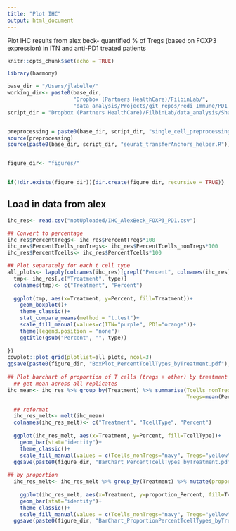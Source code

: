 ```yaml
---
title: "Plot IHC"
output: html_document
---
```


Plot IHC results from alex beck- quantified % of Tregs (based on FOXP3 expression) in ITN and anti-PD1 treated patients

```r
knitr::opts_chunk$set(echo = TRUE)

library(harmony)

base_dir = "/Users/jlabelle/"
working_dir<- paste0(base_dir, 
                     "Dropbox (Partners HealthCare)/FilbinLab/",
                     "data_analysis/Projects/git_repos/Pedi_Immune/PD1_Treat/")
script_dir = "Dropbox (Partners HealthCare)/FilbinLab/data_analysis/Shared/Scripts/"


preprocessing = paste0(base_dir, script_dir, "single_cell_preprocessing_helper_functions.R")
source(preprocessing)
source(paste0(base_dir, script_dir, "seurat_transferAnchors_helper.R"))


figure_dir<- "figures/"


if(!dir.exists(figure_dir)){dir.create(figure_dir, recursive = TRUE)}

```


## Load in data from alex
```r
ihc_res<- read.csv("notUploaded/IHC_AlexBeck_FOXP3_PD1.csv")

## Convert to percentage
ihc_res$PercentTregs<- ihc_res$PercentTregs*100
ihc_res$PercentTcells_nonTregs<- ihc_res$PercentTcells_nonTregs*100
ihc_res$PercentTcells<- ihc_res$PercentTcells*100

## Plot separately for each t cell type
all_plots<- lapply(colnames(ihc_res)[grepl("Percent", colnames(ihc_res))], function(type){
  tmp<- ihc_res[,c("Treatment", type)]
  colnames(tmp)<- c("Treatment", "Percent")
  
  ggplot(tmp, aes(x=Treatment, y=Percent, fill=Treatment))+
    geom_boxplot()+
    theme_classic()+
    stat_compare_means(method = "t.test")+
    scale_fill_manual(values=c(ITN="purple", PD1="orange"))+
    theme(legend.position = "none")+
    ggtitle(gsub("Percent", "", type))
  
})
cowplot::plot_grid(plotlist=all_plots, ncol=3)
ggsave(paste0(figure_dir, "BoxPlot_PercentTcellTypes_byTreatment.pdf"), device="pdf", width=6, height=3)
  
## Plot barchart of proportion of T cells (tregs + other) by treatment
  ## get mean across all replicates
ihc_mean<- ihc_res %>% group_by(Treatment) %>% summarise(Tcells_nonTregs=mean(PercentTcells_nonTregs),
                                                         Tregs=mean(PercentTregs)) %>% as.data.frame()

  ## reformat
  ihc_res_melt<- melt(ihc_mean)
  colnames(ihc_res_melt)<- c("Treatment", "TcellType", "Percent")
  
  ggplot(ihc_res_melt, aes(x=Treatment, y=Percent, fill=TcellType))+
    geom_bar(stat="identity")+
    theme_classic()+
    scale_fill_manual(values = c(Tcells_nonTregs="navy", Tregs="yellow"))
  ggsave(paste0(figure_dir, "BarChart_PercentTcellTypes_byTreatment.pdf"), device="pdf", width=4, height=3)
    
## by proportion
  ihc_res_melt<- ihc_res_melt %>% group_by(Treatment) %>% mutate(proportion_Percent=Percent/sum(Percent)) %>% as.data.frame()
  
    ggplot(ihc_res_melt, aes(x=Treatment, y=proportion_Percent, fill=TcellType))+
    geom_bar(stat="identity")+
    theme_classic()+
    scale_fill_manual(values = c(Tcells_nonTregs="navy", Tregs="yellow"))
  ggsave(paste0(figure_dir, "BarChart_ProportionPercentTcellTypes_byTreatment.pdf"), device="pdf", width=4, height=3)

```

